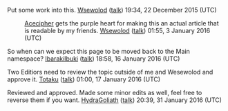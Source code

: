 Put some work into this. [[User:Wsewolod|Wsewolod]] ([[User talk:Wsewolod|talk]]) 19:34, 22 December 2015 (UTC)

:[[User:Acecipher|Acecipher]] gets the purple heart for making this an actual article that is readable by my friends. [[User:Wsewolod|Wsewolod]] ([[User talk:Wsewolod|talk]]) 01:55, 3 January 2016 (UTC)

So when can we expect this page to be moved back to the Main namespace? [[User:IbarakiIbuki|IbarakiIbuki]] ([[User talk:IbarakiIbuki|talk]]) 18:58, 16 January 2016 (UTC)

Two Editiors need to review the topic outside of me and Wesewolod and approve it. [[User:Totaku|Totaku]] ([[User talk:Totaku|talk]]) 01:00, 17 January 2016 (UTC)

Reviewed and approved. Made some minor edits as well, feel free to reverse them if you want. [[User:HydraGoliath|HydraGoliath]]  ([[User talk:HydraGoliath|talk]]) 20:39, 31 January 2016 (UTC)